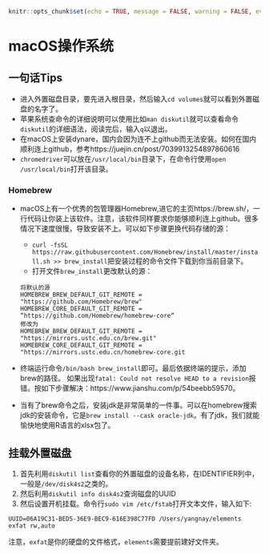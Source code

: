 ```r
knitr::opts_chunk$set(echo = TRUE, message = FALSE, warning = FALSE, eval = FALSE)
```
# macOS操作系统 {#OS}

## 一句话Tips

- 进入外置磁盘目录，要先进入根目录，然后输入`cd volumes`就可以看到外置磁盘的名字了。
- 苹果系统查命令的详细说明可以使用比如`man diskutil`就可以查看命令`diskutil`的详细语法，阅读完后，输入`q`以退出。
- 在macOS上安装dynare，国内会因为连不上github而无法安装。如何在国内顺利连上github，参考https://juejin.cn/post/7039913254897860616
- `chromedriver`可以放在`/usr/local/bin`目录下，在命令行使用`open /usr/local/bin`打开该目录。

### Homebrew

- macOS上有一个优秀的包管理器Homebrew,进它的主页https://brew.sh/，一行代码让你装上该软件。注意，该软件同样要求你能够顺利连上github。很多情况下速度很慢，导致安装不上。可以如下步骤更换代码存储的源：
  - `curl -fsSL https://raw.githubusercontent.com/Homebrew/install/master/install.sh >> brew_install`把安装过程的命令文件下载到你当前目录下。
  - 打开文件`brew_install`更改默认的源：
```
将默认的源
HOMEBREW_BREW_DEFAULT_GIT_REMOTE = "https://github.com/Homebrew/brew"    
HOMEBREW_CORE_DEFAULT_GIT_REMOTE = “https://github.com/Homebrew/homebrew-core“
修改为  
HOMEBREW_BREW_DEFAULT_GIT_REMOTE = "https://mirrors.ustc.edu.cn/brew.git"
HOMEBREW_CORE_DEFAULT_GIT_REMOTE = "https://mirrors.ustc.edu.cn/homebrew-core.git
```
- 终端运行命令`/bin/bash brew_install`即可。最后依据终端的提示，添加brew的路径。
如果出现`fatal: Could not resolve HEAD to a revision`报错。按如下步骤解决：https://www.jianshu.com/p/54beebb59570。

- 当有了brew命令之后，安装jdk是非常简单的一件事。可以在homebrew搜索jdk的安装命令，它是`brew install --cask oracle-jdk`。有了jdk，我们就能愉快地使用R语言的xlsx包了。


## 挂载外置磁盘

1. 首先利用`diskutil list`查看你的外置磁盘的设备名称，在IDENTIFIER列中，一般是`/dev/disk4s2`之类的。
2. 然后利用`diskutil info disk4s2`查询磁盘的UUID
3. 然后设置开机挂载。命令行`sudo vim /etc/fstab`打开文本文件，输入如下:
```
UUID=06A19C31-BED5-36E9-BEC9-616E398C77FD /Users/yangnay/elements exfat rw,auto
```
注意，`exfat`是你的硬盘的文件格式，`elements`需要提前建好文件夹。